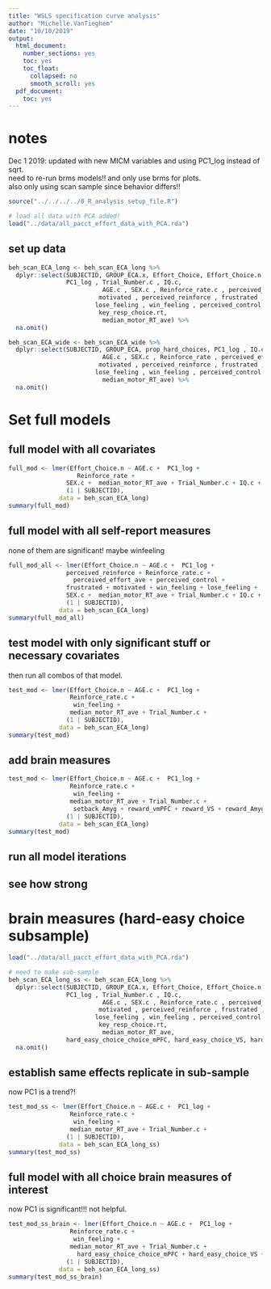 ```yaml
---
title: "WSLS specification curve analysis"
author: "Michelle.VanTieghem"
date: "10/10/2019"
output:
  html_document:
    number_sections: yes
    toc: yes
    toc_float:
      collapsed: no
      smooth_scroll: yes
  pdf_document:
    toc: yes
---
```


# notes
Dec 1 2019: updated with new MICM variables and using PC1_log instead of sqrt.\
need to re-run brms models!!  and only use brms for plots. \
also only using scan sample since behavior differs!! 

```r
source("../../../../0_R_analysis_setup_file.R")
```

```r
# load all data with PCA added!
load("../data/all_pacct_effort_data_with_PCA.rda")
```

## set up data
```r

beh_scan_ECA_long <- beh_scan_ECA_long %>%
  dplyr::select(SUBJECTID, GROUP_ECA.x, Effort_Choice, Effort_Choice.n, 
                PC1_log , Trial_Number.c , IQ.c,
                          AGE.c , SEX.c , Reinforce_rate.c , perceived_effort_ave.c , 
                         motivated , perceived_reinforce , frustrated ,
                        lose_feeling , win_feeling , perceived_control , 
                         key_resp_choice.rt,
                          median_motor_RT_ave) %>%
  na.omit() 

beh_scan_ECA_wide <- beh_scan_ECA_wide %>%
  dplyr::select(SUBJECTID, GROUP_ECA, prop_hard_choices, PC1_log , IQ.c, 
                          AGE.c , SEX.c , Reinforce_rate , perceived_effort_ave , 
                         motivated , perceived_reinforce , frustrated ,
                        lose_feeling , win_feeling , perceived_control , 
                          median_motor_RT_ave) %>%
  na.omit()
```

# Set full models 

## full model with all covariates
```r
full_mod <- lmer(Effort_Choice.n ~ AGE.c +  PC1_log +
                   Reinforce_rate + 
                SEX.c +  median_motor_RT_ave + Trial_Number.c + IQ.c +
                (1 | SUBJECTID),
              data = beh_scan_ECA_long)
summary(full_mod)
```


## full model with all self-report measures
none of them are significant! maybe winfeeling
```r
full_mod_all <- lmer(Effort_Choice.n ~ AGE.c +  PC1_log +
                perceived_reinforce + Reinforce_rate.c +
                  perceived_effort_ave + perceived_control + 
                frustrated + motivated + win_feeling + lose_feeling +
                SEX.c +  median_motor_RT_ave + Trial_Number.c + IQ.c +
                (1 | SUBJECTID),
              data = beh_scan_ECA_long)
summary(full_mod_all)
```


## test model with only significant stuff or necessary covariates 
then run all combos of that model. 
```r
test_mod <- lmer(Effort_Choice.n ~ AGE.c +  PC1_log +
                 Reinforce_rate.c +
                  win_feeling + 
                 median_motor_RT_ave + Trial_Number.c +
                (1 | SUBJECTID),
              data = beh_scan_ECA_long)
summary(test_mod)
```

## add brain measures 
```r
test_mod <- lmer(Effort_Choice.n ~ AGE.c +  PC1_log +
                 Reinforce_rate.c +
                  win_feeling + 
                 median_motor_RT_ave + Trial_Number.c +
                  setback_Amyg + reward_vmPFC + reward_VS + reward_Amyg +
                (1 | SUBJECTID),
              data = beh_scan_ECA_long)
summary(test_mod)
```

## run all model iterations 

## see how strong 


# brain measures (hard-easy choice subsample)
```r

load("../data/all_pacct_effort_data_with_PCA.rda")

# need to make sub-sample 
beh_scan_ECA_long_ss <- beh_scan_ECA_long %>%
  dplyr::select(SUBJECTID, GROUP_ECA.x, Effort_Choice, Effort_Choice.n, 
                PC1_log , Trial_Number.c , IQ.c,
                          AGE.c , SEX.c , Reinforce_rate.c , perceived_effort_ave.c , 
                         motivated , perceived_reinforce , frustrated ,
                        lose_feeling , win_feeling , perceived_control , 
                         key_resp_choice.rt,
                          median_motor_RT_ave,
                hard_easy_choice_choice_mPFC, hard_easy_choice_VS, hard_easy_choice_ACC) %>%
  na.omit() 
```

## establish same effects replicate in sub-sample 
 now PC1 is a trend?! 
```r
test_mod_ss <- lmer(Effort_Choice.n ~ AGE.c +  PC1_log +
                 Reinforce_rate.c +
                  win_feeling + 
                 median_motor_RT_ave + Trial_Number.c +
                (1 | SUBJECTID),
              data = beh_scan_ECA_long_ss)
summary(test_mod_ss)
```


## full model with all choice brain measures of interest
now PC1 is significant!!! not helpful. 
```r

test_mod_ss_brain <- lmer(Effort_Choice.n ~ AGE.c +  PC1_log +
                 Reinforce_rate.c +
                  win_feeling + 
                 median_motor_RT_ave + Trial_Number.c +
                   hard_easy_choice_choice_mPFC + hard_easy_choice_VS + hard_easy_choice_ACC +
                (1 | SUBJECTID),
              data = beh_scan_ECA_long_ss)
summary(test_mod_ss_brain)                
                

```
